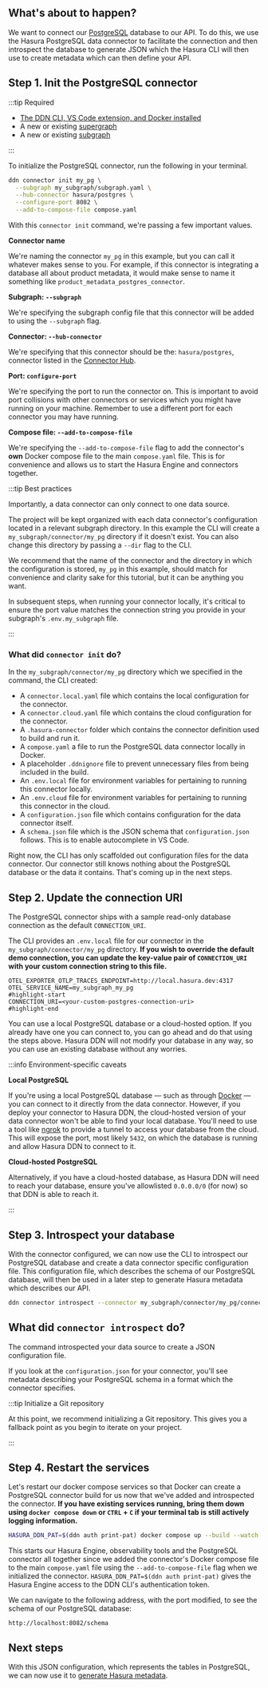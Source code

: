 
## What's about to happen?

We want to connect our [PostgreSQL](https://www.postgresql.org/) database to our API. To do this, we use the Hasura
PostgreSQL data connector to facilitate the connection and then introspect the database to generate JSON which the
Hasura CLI will then use to create metadata which can then define your API.

<Thumbnail src="/img/get-started/ERD/connect-data.png" alt="Connect a data source" width="1000px" />

## Step 1. Init the PostgreSQL connector

:::tip Required

- [The DDN CLI, VS Code extension, and Docker installed](/getting-started/build/00-prerequisites.mdx)
- A new or existing [supergraph](/getting-started/build/01-init-supergraph.mdx)
- A new or existing [subgraph](/getting-started/build/02-init-subgraph.mdx)

:::

To initialize the PostgreSQL connector, run the following in your terminal.

```bash title="From the root of your project, run:"
ddn connector init my_pg \
  --subgraph my_subgraph/subgraph.yaml \
  --hub-connector hasura/postgres \
  --configure-port 8082 \
  --add-to-compose-file compose.yaml
```

With this `connector init` command, we're passing a few important values.

**Connector name**

We're naming the connector `my_pg` in this example, but you can call it whatever makes sense to you. For example, if
this connector is integrating a database all about product metadata, it would make sense to name it something like
`product_metadata_postgres_connector`.

**Subgraph: `--subgraph`**

We're specifying the subgraph config file that this connector will be added to using the `--subgraph` flag.

**Connector: `--hub-connector`**

We're specifying that this connector should be the: `hasura/postgres`, connector listed in the
[Connector Hub](https://hasura.io/connectors/postgres).

**Port: `configure-port`**

We're specifying the port to run the connector on. This is important to avoid port collisions with other connectors or
services which you might have running on your machine. Remember to use a different port for each connector you may have
running.

**Compose file: `--add-to-compose-file`**

We're specifying the `--add-to-compose-file` flag to add the connector's **own** Docker compose file to the main
`compose.yaml` file. This is for convenience and allows us to start the Hasura Engine and connectors together.

:::tip Best practices

Importantly, a data connector can only connect to one data source.

The project will be kept organized with each data connector's configuration located in a relevant subgraph directory. In
this example the CLI will create a `my_subgraph/connector/my_pg` directory if it doesn't exist. You can also change this
directory by passing a `--dir` flag to the CLI.

We recommend that the name of the connector and the directory in which the configuration is stored, `my_pg` in this
example, should match for convenience and clarity sake for this tutorial, but it can be anything you want.

In subsequent steps, when running your connector locally, it's critical to ensure the port value matches the connection
string you provide in your subgraph's `.env.my_subgraph` file.

:::

### What did `connector init` do?

In the `my_subgraph/connector/my_pg` directory which we specified in the command, the CLI created:

- A `connector.local.yaml` file which contains the local configuration for the connector.
- A `connector.cloud.yaml` file which contains the cloud configuration for the connector.
- A `.hasura-connector` folder which contains the connector definition used to build and run it.
- A `compose.yaml` a file to run the PostgreSQL data connector locally in Docker.
- A placeholder `.ddnignore` file to prevent unnecessary files from being included in the build.
- An `.env.local` file for environment variables for pertaining to running this connector locally.
- An `.env.cloud` file for environment variables for pertaining to running this connector in the cloud.
- A `configuration.json` file which contains configuration for the data connector itself.
- A `schema.json` file which is the JSON schema that `configuration.json` follows. This is to enable autocomplete in VS
  Code.

Right now, the CLI has only scaffolded out configuration files for the data connector. Our connector still knows nothing
about the PostgreSQL database or the data it contains. That's coming up in the next steps.

## Step 2. Update the connection URI

The PostgreSQL connector ships with a sample read-only database connection as the default `CONNECTION_URI`.

The CLI provides an `.env.local` file for our connector in the `my_subgraph/connector/my_pg` directory. **If you wish to
override the default demo connection, you can update the key-value pair of `CONNECTION_URI` with your custom connection
string to this file.**

```env title="my_subgraph/connector/my_pg/.env.local"
OTEL_EXPORTER_OTLP_TRACES_ENDPOINT=http://local.hasura.dev:4317
OTEL_SERVICE_NAME=my_subgraph_my_pg
#highlight-start
CONNECTION_URI=<your-custom-postgres-connection-uri>
#highlight-end
```

You can use a local PostgreSQL database or a cloud-hosted option. If you already have one you can connect to, you can go
ahead and do that using the steps above. Hasura DDN will not modify your database in any way, so you can use an existing
database without any worries.

:::info Environment-specific caveats

**Local PostgreSQL**

If you're using a local PostgreSQL database — such as through [Docker](https://hub.docker.com/_/postgres) — you can
connect to it directly from the data connector. However, if you deploy your connector to Hasura DDN, the cloud-hosted
version of your data connector won't be able to find your local database. You'll need to use a tool like
[ngrok](https://ngrok.com/) to provide a tunnel to access your database from the cloud. This will expose the port, most
likely `5432`, on which the database is running and allow Hasura DDN to connect to it.

**Cloud-hosted PostgreSQL**

Alternatively, if you have a cloud-hosted database, as Hasura DDN will need to reach your database, ensure you've
allowlisted `0.0.0.0/0` (for now) so that DDN is able to reach it.

:::

## Step 3. Introspect your database

With the connector configured, we can now use the CLI to introspect our PostgreSQL database and create a data connector
specific configuration file. This configuration file, which describes the schema of our PostgreSQL database, will then
be used in a later step to generate Hasura metadata which describes our API.

```bash title="From the root of your project run:"
ddn connector introspect --connector my_subgraph/connector/my_pg/connector.local.yaml
```

## What did `connector introspect` do?

The command introspected your data source to create a JSON configuration file.

If you look at the `configuration.json` for your connector, you'll see metadata describing your PostgreSQL schema in a
format which the connector specifies.

:::tip Initialize a Git repository

At this point, we recommend initializing a Git repository. This gives you a fallback point as you begin to iterate on
your project.

:::

## Step 4. Restart the services

Let's restart our docker compose services so that Docker can create a PostgreSQL connector build for us now that we've
added and introspected the connector. **If you have existing services running, bring them down using
`docker compose down` or `CTRL` + `C` if your terminal tab is still actively logging information.**

```bash title="From the root of your project, run:"
HASURA_DDN_PAT=$(ddn auth print-pat) docker compose up --build --watch
```

This starts our Hasura Engine, observability tools and the PostgreSQL connector all together since we added the
connector's Docker compose file to the main `compose.yaml` file using the `--add-to-compose-file` flag when we
initialized the connector. `HASURA_DDN_PAT=$(ddn auth print-pat)` gives the Hasura Engine access to the DDN CLI's
authentication token.

We can navigate to the following address, with the port modified, to see the schema of our PostgreSQL database:

```text
http://localhost:8082/schema
```

## Next steps

With this JSON configuration, which represents the tables in PostgreSQL, we can now use it to
[generate Hasura metadata](/getting-started/build/03-connect-to-data/02-create-source-metadata.mdx).
